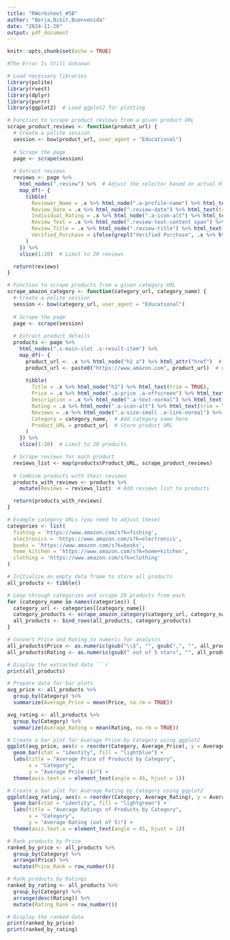 ```yaml
---
title: "RWorksheet_#5B"
author: "Berja,Bibit,Buenvenida"
date: "2024-11-20"
output: pdf_document
---
```


```r
knitr::opts_chunk$set(echo = TRUE)
```

```r
#The Error Is Still Unknown
```


```r
# Load necessary libraries
library(polite)
library(rvest)
library(dplyr)
library(purrr)
library(ggplot2)  # Load ggplot2 for plotting

# Function to scrape product reviews from a given product URL
scrape_product_reviews <- function(product_url) {
  # Create a polite session
  session <- bow(product_url, user_agent = "Educational")
  
  # Scrape the page
  page <- scrape(session)
  
  # Extract reviews
  reviews <- page %>%
    html_nodes(".review") %>%  # Adjust the selector based on actual HTML structure
    map_df(~ {
      tibble(
        Reviewer_Name = .x %>% html_node(".a-profile-name") %>% html_text(trim = TRUE),
        Review_Date = .x %>% html_node(".review-date") %>% html_text(trim = TRUE),
        Individual_Rating = .x %>% html_node(".a-icon-alt") %>% html_text(trim = TRUE),
        Review_Text = .x %>% html_node(".review-text-content span") %>% html_text(trim = TRUE),
        Review_Title = .x %>% html_node(".review-title") %>% html_text(trim = TRUE),
        Verified_Purchase = ifelse(grepl("Verified Purchase", .x %>% html_node(".review-title") %>% html_text(trim = TRUE)), TRUE, FALSE)
      )
    }) %>%
    slice(1:20)  # Limit to 20 reviews

  return(reviews)
}

# Function to scrape products from a given category URL
scrape_amazon_category <- function(category_url, category_name) {
  # Create a polite session
  session <- bow(category_url, user_agent = "Educational")
  
  # Scrape the page
  page <- scrape(session)
  
  # Extract product details
  products <- page %>%
    html_nodes(".s-main-slot .s-result-item") %>%
    map_df(~ {
      product_url <- .x %>% html_node("h2 a") %>% html_attr("href")  # Extract product URL
      product_url <- paste0("https://www.amazon.com", product_url)  # Complete the URL
      
      tibble(
        Title = .x %>% html_node("h2") %>% html_text(trim = TRUE),
        Price = .x %>% html_node(".a-price .a-offscreen") %>% html_text(trim = TRUE),
        Description = .x %>% html_node(".a-text-normal") %>% html_text(trim = TRUE),
        Rating = .x %>% html_node(".a-icon-alt") %>% html_text(trim = TRUE),
        Reviews = .x %>% html_node(".a-size-small .a-link-normal") %>% html_text(trim = TRUE),
        Category = category_name,  # Add category name here
        Product_URL = product_url  # Store product URL
      )
    }) %>%
    slice(1:20)  # Limit to 20 products

  # Scrape reviews for each product
  reviews_list <- map(products$Product_URL, scrape_product_reviews)
  
  # Combine products with their reviews
  products_with_reviews <- products %>%
    mutate(Reviews = reviews_list)  # Add reviews list to products

  return(products_with_reviews)
}

# Example category URLs (you need to adjust these)
categories <- list(
  fishing = 'https://www.amazon.com/s?k=fishing',
  electronics = 'https://www.amazon.com/s?k=electronics',
  books = 'https://www.amazon.com/s?k=books',
  home_kitchen = 'https://www.amazon.com/s?k=home+kitchen',
  clothing = 'https://www.amazon.com/s?k=clothing'
)

# Initialize an empty data frame to store all products
all_products <- tibble()

# Loop through categories and scrape 20 products from each
for (category_name in names(categories)) {
  category_url <- categories[[category_name]]
  category_products <- scrape_amazon_category(category_url, category_name)
  all_products <- bind_rows(all_products, category_products)
}

# Convert Price and Rating to numeric for analysis
all_products$Price <- as.numeric(gsub("\\$", "", gsub(",", "", all_products$Price)))
all_products$Rating <- as.numeric(gsub(" out of 5 stars", "", all_products$Rating))

# Display the extracted data ```r
print(all_products)

# Prepare data for bar plots
avg_price <- all_products %>%
  group_by(Category) %>%
  summarize(Average_Price = mean(Price, na.rm = TRUE))

avg_rating <- all_products %>%
  group_by(Category) %>%
  summarize(Average_Rating = mean(Rating, na.rm = TRUE))

# Create a bar plot for Average Price by Category using ggplot2
ggplot(avg_price, aes(x = reorder(Category, Average_Price), y = Average_Price)) +
  geom_bar(stat = "identity", fill = "lightblue") +
  labs(title = "Average Price of Products by Category", 
       x = "Category", 
       y = "Average Price ($)") +
  theme(axis.text.x = element_text(angle = 45, hjust = 1))

# Create a bar plot for Average Rating by Category using ggplot2
ggplot(avg_rating, aes(x = reorder(Category, Average_Rating), y = Average_Rating)) +
  geom_bar(stat = "identity", fill = "lightgreen") +
  labs(title = "Average Ratings of Products by Category", 
       x = "Category", 
       y = "Average Rating (out of 5)") +
  theme(axis.text.x = element_text(angle = 45, hjust = 1))

# Rank products by Price
ranked_by_price <- all_products %>%
  group_by(Category) %>%
  arrange(Price) %>%
  mutate(Price_Rank = row_number())

# Rank products by Ratings
ranked_by_rating <- all_products %>%
  group_by(Category) %>%
  arrange(desc(Rating)) %>%
  mutate(Rating_Rank = row_number())

# Display the ranked data
print(ranked_by_price)
print(ranked_by_rating)
```

